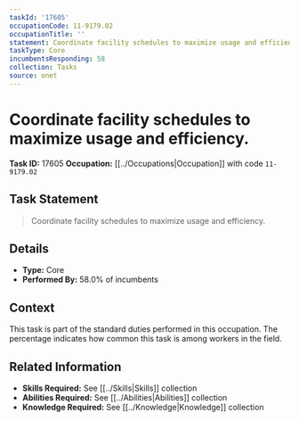 ```yaml
---
taskId: '17605'
occupationCode: 11-9179.02
occupationTitle: ''
statement: Coordinate facility schedules to maximize usage and efficiency.
taskType: Core
incumbentsResponding: 58
collection: Tasks
source: onet
---
```

# Coordinate facility schedules to maximize usage and efficiency.

**Task ID:** 17605
**Occupation:** [[../Occupations|Occupation]] with code `11-9179.02`

## Task Statement

> Coordinate facility schedules to maximize usage and efficiency.

## Details

- **Type:** Core
- **Performed By:** 58.0% of incumbents

## Context

This task is part of the standard duties performed in this occupation. The percentage indicates how common this task is among workers in the field.

## Related Information

- **Skills Required:** See [[../Skills|Skills]] collection
- **Abilities Required:** See [[../Abilities|Abilities]] collection
- **Knowledge Required:** See [[../Knowledge|Knowledge]] collection
